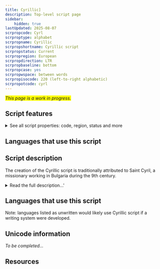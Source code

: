 ```yaml
---
title: Cyrillic]
description: Top-level script page
sidebar:
    hidden: true
lastUpdated: 2025-08-07
scrpropcode: Cyrl
scrproptype: alphabet
scrpropname: Cyrillic
scrpropshortname: Cyrillic script
scrpropstatus: Current
scrpropregion: European
scrpropdirection: LTR
scrpropbaseline: bottom
scrpropcase: yes
scrpropwspace: between words
scrpropisocode: 220 (left-to-right alphabetic)
scrpropotcode: cyrl
---
```


<span style='background-color:yellow'>_This page is a work in progress._</span>


## Script features

<details>
<summary> See all script properties: code, region, status and more</summary>
<ScriptInfo />
</details>

## Languages that use this script

<WsList script='Cyrl' wsMax='5' />

## Script description

The creation of the Cyrillic script is traditionally attributed to Saint Cyril, a missionary working in Bulgaria during the 9th century.

<details><summary>Read the full description...'</summary>_Not yet available._</details>

## Languages that use this script

Note: languages listed as unwritten would likely use Cyrillic script if a writing system were developed.

<WsList script='Cyrl' wsMax='5' />

## Unicode information

_To be completed..._

## Resources

<ScriptResources detailSummary='seemore' />

